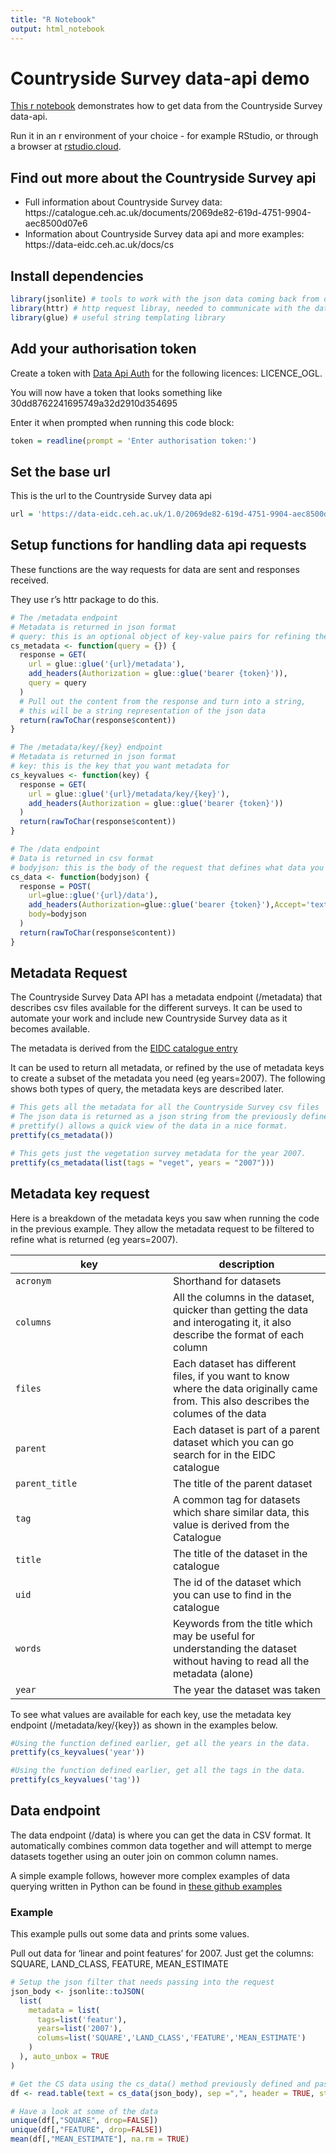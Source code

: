 ```yaml
---
title: "R Notebook"
output: html_notebook
---
```


# Countryside Survey data-api demo

[This r notebook](https://github.com/NERC-CEH/data-api-examples/blob/master/cs-r.Rmd) demonstrates how to get data from the Countryside Survey data-api.

Run it in an r environment of your choice - for example RStudio, or through a browser at [rstudio.cloud](https://rstudio.cloud).

## Find out more about the Countryside Survey api

- Full information about Countryside Survey data: https://catalogue.ceh.ac.uk/documents/2069de82-619d-4751-9904-aec8500d07e6
- Information about Countryside Survey data api and more examples: https://data-eidc.ceh.ac.uk/docs/cs

## Install dependencies
```r
library(jsonlite) # tools to work with the json data coming back from data-api
library(httr) # http request libray, needed to communicate with the data-api
library(glue) # useful string templating library
```

## Add your authorisation token
Create a token with [Data Api Auth](https://data-eidc.ceh.ac.uk/authentication) for the following licences: LICENCE_OGL.

You will now have a token that looks something like 30dd8762241695749a32d2910d354695

Enter it when prompted when running this code block:

```r
token = readline(prompt = 'Enter authorisation token:')
```

## Set the base url

This is the url to the Countryside Survey data api
```r
url = 'https://data-eidc.ceh.ac.uk/1.0/2069de82-619d-4751-9904-aec8500d07e6'
```

## Setup functions for handling data api requests

These functions are the way requests for data are sent and responses received.

They use r's httr package to do this.
```r

# The /metadata endpoint
# Metadata is returned in json format
# query: this is an optional object of key-value pairs for refining the query
cs_metadata <- function(query = {}) {
  response = GET(
    url = glue::glue('{url}/metadata'),
    add_headers(Authorization = glue::glue('bearer {token}')),
    query = query
  )
  # Pull out the content from the response and turn into a string, 
  # this will be a string representation of the json data
  return(rawToChar(response$content))
}

# The /metadata/key/{key} endpoint
# Metadata is returned in json format
# key: this is the key that you want metadata for
cs_keyvalues <- function(key) {
  response = GET(
    url = glue::glue('{url}/metadata/key/{key}'),
    add_headers(Authorization = glue::glue('bearer {token}'))
  )
  return(rawToChar(response$content))
}

# The /data endpoint
# Data is returned in csv format
# bodyjson: this is the body of the request that defines what data you want
cs_data <- function(bodyjson) {
  response = POST(
    url=glue::glue('{url}/data'),
    add_headers(Authorization=glue::glue('bearer {token}'),Accept='text/csv','Content-Type'='application/json'),
    body=bodyjson
  )
  return(rawToChar(response$content))
}

```

## Metadata Request

The Countryside Survey Data API has a metadata endpoint (/metadata) that describes csv files available for the different surveys. It can be used to automate your work and include new Countryside Survey data as it becomes available.

The metadata is derived from the [EIDC catalogue entry](https://catalogue.ceh.ac.uk/documents/2069de82-619d-4751-9904-aec8500d07e6)

It can be used to return all metadata, or refined by the use of metadata keys to create a subset of the metadata you need (eg years=2007). The following shows both types of query, the metadata keys are described later.
```r

# This gets all the metadata for all the Countryside Survey csv files
# The json data is returned as a json string from the previously defined cs_metadata() method.
# prettify() allows a quick view of the data in a nice format.
prettify(cs_metadata())

# This gets just the vegetation survey metadata for the year 2007.
prettify(cs_metadata(list(tags = "veget", years = "2007")))

```

## Metadata key request

Here is a breakdown of the metadata keys you saw when running the code in the previous example.  They allow the metadata request to be filtered to refine what is returned (eg years=2007).

key | description
 ---|---
`acronym` | Shorthand for datasets
`columns` | All the columns in the dataset, quicker than getting the data and interogating it, it also describe the format of each column
`files` | Each dataset has different files, if you want to know where the data originally came from. This also describes the columes of the data
`parent` | Each dataset is part of a parent dataset which you can go search for in the EIDC catalogue
`parent_title` | The title of the parent dataset
`tag` | A common tag for datasets which share similar data, this value is derived from the Catalogue
`title` | The title of the dataset in the catalogue
`uid` | The id of the dataset which you can use to find in the catalogue
`words` | Keywords from the title which may be useful for understanding the dataset without having to read all the metadata (alone)
`year` | The year the dataset was taken

To see what values are available for each key, use the metadata key endpoint (/metadata/key/{key}) as shown in the examples below.
```r

#Using the function defined earlier, get all the years in the data.
prettify(cs_keyvalues('year'))

#Using the function defined earlier, get all the tags in the data.
prettify(cs_keyvalues('tag'))

```

## Data endpoint

The data endpoint (/data) is where you can get the data in CSV format. It automatically combines common data together and will attempt to merge datasets together using an outer join on common column names.

A simple example follows, however more complex examples of data querying written in Python can be found in [these github examples](https://github.com/NERC-CEH/data-api-examples/blob/master/cs-python3-cs.ipynb)

### Example

This example pulls out some data and prints some values.

Pull out data for 'linear and point features' for 2007.  Just get the columns: SQUARE, LAND_CLASS, FEATURE, MEAN_ESTIMATE
```r

# Setup the json filter that needs passing into the request
json_body <- jsonlite::toJSON(
  list(
    metadata = list(
      tags=list('featur'), 
      years=list('2007'),
      colums=list('SQUARE','LAND_CLASS','FEATURE','MEAN_ESTIMATE')
    )
  ), auto_unbox = TRUE
)

# Get the CS data using the cs_data() method previously defined and pass it into a data frame
df <- read.table(text = cs_data(json_body), sep =",", header = TRUE, stringsAsFactors = FALSE)

# Have a look at some of the data
unique(df[,"SQUARE", drop=FALSE])
unique(df[,"FEATURE", drop=FALSE])
mean(df[,"MEAN_ESTIMATE"], na.rm = TRUE)
```